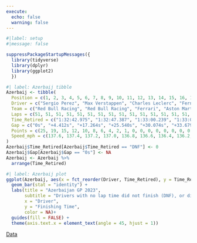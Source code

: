 ```yaml
---
execute:
  echo: false
  warning: false
---
```


```r
#|label: setup
#|message: false

suppressPackageStartupMessages({
  library(tidyverse)
  library(dplyr)
  library(ggplot2)
  })
```

```r
#| label: Azerbaij tibble
Azerbaij <- tibble(
  Position = c(1, 2, 3, 4, 5, 6, 7, 8, 9, 10, 11, 12, 13, 14, 15, 16, 17, 18, 19, 20),
  Driver = c("Sergio Perez", "Max Verstappen", "Charles Leclerc", "Fernando Alonso", "Carlos Sainz", "Lewis Hamilton", "Lance Stroll", "George Russell", "Lando Norris", "Yuki Tsunoda", "Oscar Piastri", "Alex Albon", "Kevin Magnussen", "Pierre Gasly", "Esteban Ocon", "Logan Sargeant", "Nico Hulkenberg", "Valtteri Bottas", "Nyck de Vries", "Zhou Guanyu"),
  Team = c("Red Bull Racing", "Red Bull Racing", "Ferrari", "Aston Martin", "Ferrari", "Mercedes", "Aston Martin", "Mercedes", "McLaren", "RB", "McLaren", "Williams", "Haas", "Alpine", "Alpine", "Williams", "Haas", "Alfa Romeo", "RB", "Alfa Romeo"),
  Laps = c(51, 51, 51, 51, 51, 51, 51, 51, 51, 51, 51, 51, 51, 51, 51, 51, 51, 51, 51, 36),
  Time_Retired = c("1:32:42.975", "1:32:47.387", "1:33:00.239", "1:33:08.515", "1:33:13.049", "1:33:16.654", "1:33:19.834", "1:33:22.214", "1:33:25.294", "1:33:29.364", "1:33:33.534", "1:33:35.714", "1:33:38.094", "1:33:40.474", "1:33:42.854", "1:33:45.234", "1:33:47.614", "1:33:49.994", "1:33:52.374", "DNF"),
  Gap = c("0s", "+4.412s", "+17.264s", "+25.540s", "+30.074s", "+33.679s", "+36.859s", "+39.239s", "+42.319s", "+46.389s", "+50.559s", "+52.739s", "+55.119s", "+57.499s", "+59.879s", "+62.259s", "+64.639s", "+67.019s", "+69.399s", "DNF"),
  Points = c(25, 19, 15, 12, 10, 8, 6, 4, 2, 1, 0, 0, 0, 0, 0, 0, 0, 0, 0, 0),
  Speed_mph = c(137.6, 137.4, 137.2, 137.0, 136.8, 136.6, 136.4, 136.2, 136.0, 135.8, 135.6, 135.4, 135.2, 135.0, 134.8, 134.6, 134.4, 134.2, 134.0, 0)
)
Azerbaij$Time_Retired[Azerbaij$Time_Retired == "DNF"] <- 0
Azerbaij$Gap[Azerbaij$Gap == "0s"] <- NA
Azerbaij <- Azerbaij %>%
  arrange(Time_Retired)
```

```r
#| label: Azerbaij plot
ggplot(Azerbaij, aes(x = fct_reorder(Driver, Time_Retired), y = Time_Retired, fill = Driver)) +
  geom_bar(stat = "identity") +
  labs(title = "Azerbaijan GP 2023",
       subtitle = "Drivers with no lap time did not finish (DNF), or did not start (DNS)",
       x = "Driver",
       y = "Finishing Time",
       color = NA)+
  guides(fill = FALSE) +
  theme(axis.text.x = element_text(angle = 45, hjust = 1))
```
[Data](https://www.motorsport.com/f1/results/2023/azerbaijan-gp-625284/)